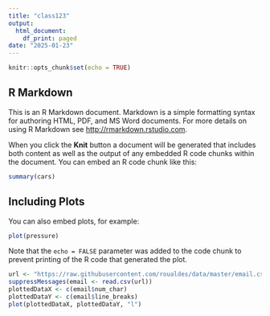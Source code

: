 ```yaml
---
title: "class123"
output:
  html_document:
    df_print: paged
date: "2025-01-23"
---
```


```r
knitr::opts_chunk$set(echo = TRUE)
```

## R Markdown

This is an R Markdown document. Markdown is a simple formatting syntax for authoring HTML, PDF, and MS Word documents. For more details on using R Markdown see <http://rmarkdown.rstudio.com>.

When you click the **Knit** button a document will be generated that includes both content as well as the output of any embedded R code chunks within the document. You can embed an R code chunk like this:

```r
summary(cars)
```

## Including Plots

You can also embed plots, for example:

```r
plot(pressure)
```

Note that the `echo = FALSE` parameter was added to the code chunk to prevent printing of the R code that generated the plot.

```r
url <- "https://raw.githubusercontent.com/roualdes/data/master/email.csv"
suppressMessages(email <- read.csv(url))
plottedDataX <- c(email$num_char)
plottedDataY <- c(email$line_breaks)
plot(plottedDataX, plottedDataY, "l")
```